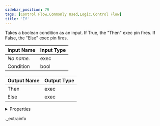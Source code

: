 ```yaml
---
sidebar_position: 79
tags: [Control Flow,Commonly Used,Logic,Control Flow]
title: 'If'
---
```


Takes a boolean condition as an input. If True, the "Then" exec pin fires. If False, the "Else" exec pin fires.



<IChip uuid="7adc6ab1-fcab-4746-aec6-006352e29cdc" />

| Input Name | Input Type |
|-----------|-----------|
| *No name.* | exec |
| Condition | bool |

| Output Name | Output Type |
|-----------|-----------|
| Then | exec |
| Else | exec |


<details>
  <summary>Properties</summary>
  <div>
    <div>
    <table>
      <thead>
        <tr>
          <th>Room availability:</th>
          <th>Available everywhere</th>
        </tr>
        <tr>
          <th>Is beta required?</th>
          <th>No</th>
        </tr>
        <tr>
          <th>Is this chip a trolling risk?</th>
          <th>No</th>
        </tr>
        <tr>
          <th>Is this chip a role assignment risk?</th>
          <th>No</th>
        </tr>
        <tr>
          <th>Chip UUID</th>
          <th>7adc6ab1-fcab-4746-aec6-006352e29cdc</th>
        </tr>
      </thead>
    </table>
    </div>
  </div>
</details>

._extrainfo